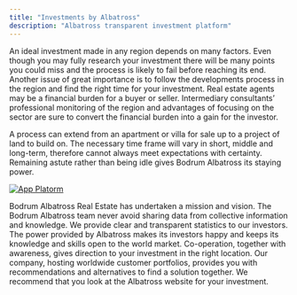 ```yaml
---
title: "Investments by Albatross"
description: "Albatross transparent investment platform"
---
```


An ideal investment made in any region depends on many factors. Even though you may fully research your investment there will be many points you could miss and the process is likely to fail before reaching its end. Another issue of great importance is to follow the developments process in the region and find the right time for your investment. Real estate agents may be a financial burden for a buyer or seller. Intermediary consultants’ professional monitoring of the region and advantages of focusing on the sector are sure to convert the financial burden into a gain for the investor.

A process can extend from an apartment or villa for sale up to a project of land to build on. The necessary time frame will vary in short, middle and long-term, therefore cannot always meet expectations with certainty. Remaining astute rather than being idle gives Bodrum Albatross its staying power.

[![App Platorm](1485d0c8-32bf-42dc-b156-291f11760ddb.png)](#)

Bodrum Albatross Real Estate has undertaken a mission and vision. The Bodrum Albatross team never avoid sharing data from collective information and knowledge. We provide clear and transparent statistics to our investors. The power provided by Albatross makes its investors happy and keeps its knowledge and skills open to the world market. Co-operation, together with awareness, gives direction to your investment in the right location. Our company, hosting worldwide customer portfolios, provides you with recommendations and alternatives to find a solution together. We recommend that you look at the Albatross website for your investment.